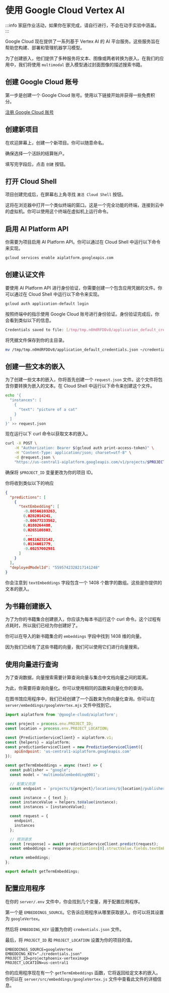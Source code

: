 # 使用 Google Cloud Vertex AI

:::info
家庭作业活动，如果你在家完成，请自行进行，不会在动手实验中涵盖。
:::

Google Cloud 现在提供了一系列基于 Vertex AI 的 AI 平台服务。这些服务旨在帮助您构建、部署和管理机器学习模型。

为了创建嵌入，他们提供了多种服务将文本、图像或两者转换为嵌入。在我们的应用中，我们将使用 `multimodal` 嵌入模型通过封面图像的描述搜索书籍。

## 创建 Google Cloud 账号

第一步是创建一个 Google Cloud 账号。使用以下链接开始并获得一些免费积分。

[注册 Google Cloud 账号](https://cloud.google.com/free)

## 创建新项目

在欢迎屏幕上，创建一个新项目。你可以随意命名。

确保选择一个活跃的结算账户。

<Screenshot src="/img/screenshots/7-vector-search/5-create-vectors/4-google-vertex/1-create-project.png" url="https://cloud.google.com" />

填写完字段后，点击 `创建` 按钮。

## 打开 Cloud Shell

项目创建完成后，在屏幕右上角寻找 `激活 Cloud Shell` 按钮。

<Screenshot src="/img/screenshots/7-vector-search/5-create-vectors/4-google-vertex/2-activate-cloud-shell.png" url="https://cloud.google.com" />

这将在浏览器中打开一个类似终端的窗口。这是一个完全功能的终端，连接到云中的虚拟机。你可以使用这个终端在虚拟机上运行命令。

## 启用 AI Platform API

你需要为项目启用 AI Platform API。你可以通过在 Cloud Shell 中运行以下命令来实现。

```bash
gcloud services enable aiplatform.googleapis.com
```

## 创建认证文件

要使用 AI Platform API 进行身份验证，你需要创建一个包含应用凭据的文件。你可以通过在 Cloud Shell 中运行以下命令来实现。

```bash
gcloud auth application-default login
```

按照终端中的指示使用 Google Cloud 账号进行身份验证。身份验证完成后，你会看到类似以下的信息。

```bash
Credentials saved to file: [/tmp/tmp.n0HdRFDDv8/application_default_credentials.json]
```

将凭据文件保存到你的主目录。

```bash
mv /tmp/tmp.n0HdRFDDv8/application_default_credentials.json ~/credentials.json
```

## 创建一些文本的嵌入

为了创建一些文本的嵌入，你将首先创建一个 `request.json` 文件。这个文件将包含你要转换为嵌入的文本。在 Cloud Shell 中运行以下命令来创建这个文件。

```bash
echo '{
  "instances": [
    {
      "text": "picture of a cat"
    }
  ]
}' >> request.json
```

现在运行以下 curl 命令以获取文本的嵌入。

```bash
curl -X POST \
    -H "Authorization: Bearer $(gcloud auth print-access-token)" \
    -H "Content-Type: application/json; charset=utf-8" \
    -d @request.json \
    "https://us-central1-aiplatform.googleapis.com/v1/projects/$PROJECT_ID/locations/us-central1/publishers/google/models/multimodalembedding@001:predict"
```

确保将 `$PROJECT_ID` 变量更改为你的项目 ID。

你将收到类似以下的响应

```json
{
  "predictions": [
    {
      "textEmbedding": [
        -0.00566103263,
        0.0202014241,
        -0.00677233562,
        0.0180264488,
        0.0265100803,
         ...
        0.00116232142,
        0.0134601779,
        -0.00257002981
      ]
    }
  ],
  "deployedModelId": "5595742328217141248"
}
```

你会注意到 `textEmbeddings` 字段包含一个 1408 个数字的数组。这些是你提供的文本的嵌入。

## 为书籍创建嵌入

为了为你的书籍集合创建嵌入，你应该为每本书运行这个 curl 命令。这个过程有点耗时，所以我们已经为你创建好了。

你可以在导入的新书籍集合的 `embeddings` 字段中找到 1408 维的向量。

因为我们已经有了这些书籍的向量，我们可以使用它们进行向量搜索。

## 使用向量进行查询

为了查询数据，向量搜索需要计算查询向量与集合中文档向量之间的距离。

为此，你需要将查询向量化。你可以使用相同的函数来向量化你的查询。

在图书馆应用程序中，我们已经创建了一个函数来为你向量化查询。你可以在 `server/embeddings/googleVertex.mjs` 文件中找到它。

```js
import aiplatform from '@google-cloud/aiplatform';

const project = process.env.PROJECT_ID;
const location = process.env.PROJECT_LOCATION;

const {PredictionServiceClient} = aiplatform.v1;
const {helpers} = aiplatform;
const predictionServiceClient = new PredictionServiceClient({
    apiEndpoint: 'us-central1-aiplatform.googleapis.com'
});

const getTermEmbeddings = async (text) => {
  const publisher = "google";
  const model = 'multimodalembedding@001';

  // 配置父资源
  const endpoint = `projects/${project}/locations/${location}/publishers/${publisher}/models/${model}`;

  const instance = { text };
  const instanceValue = helpers.toValue(instance);
  const instances = [instanceValue];

  const request = {
    endpoint,
    instances
  };

  // 预测请求
  const [response] = await predictionServiceClient.predict(request);
  const embeddings = response.predictions[0].structValue.fields.textEmbedding.listValue.values.map(e => e.numberValue);

  return embeddings;
};

export default getTermEmbeddings;
```

## 配置应用程序

在你的 `server/.env` 文件中，你会找到几个变量，用于配置应用程序。

第一个是 `EMBEDDINGS_SOURCE`。它告诉应用程序从哪里获取嵌入。你可以将其设置为 `googleVertex`。

然后将 `EMBEDDING_KEY` 设置为你的 `credentials.json` 文件。

最后，将 `PROJECT_ID` 和 `PROJECT_LOCATION` 设置为你的项目的值。

```
EMBEDDINGS_SOURCE=googleVertex
EMBEDDING_KEY="./credentials.json"
PROJECT_ID=projectphoenix-verteximage
PROJECT_LOCATION=us-central1
```

你的应用程序现在有一个 `getTermEmbeddings` 函数，它将返回给定文本的嵌入。你可以在 `server/src/embeddings/googleVertex.js` 文件中查看此文件的详细信息。